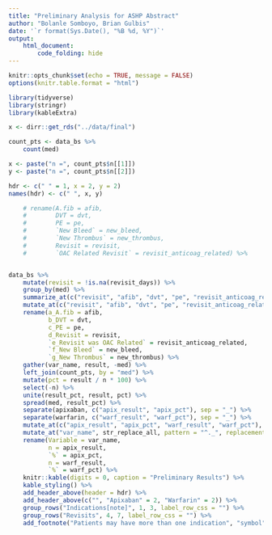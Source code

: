```yaml
---
title: "Preliminary Analysis for ASHP Abstract"
author: "Bolanle Somboyo, Brian Gulbis"
date: '`r format(Sys.Date(), "%B %d, %Y")`'
output: 
    html_document:
        code_folding: hide
---
```


```r
knitr::opts_chunk$set(echo = TRUE, message = FALSE)
options(knitr.table.format = "html")
```

```r
library(tidyverse)
library(stringr)
library(kableExtra)

x <- dirr::get_rds("../data/final")
```

```r
count_pts <- data_bs %>%
    count(med)

x <- paste("n =", count_pts$n[[1]])
y <- paste("n =", count_pts$n[[2]])

hdr <- c(" " = 1, x = 2, y = 2)
names(hdr) <- c(" ", x, y)

    # rename(A.fib = afib,
    #        DVT = dvt,
    #        PE = pe,
    #        `New Bleed` = new_bleed,
    #        `New Thrombus` = new_thrombus,
    #        Revisit = revisit,
    #        `OAC Related Revisit` = revisit_anticoag_related) %>%


data_bs %>%
    mutate(revisit = !is.na(revisit_days)) %>%
    group_by(med) %>%
    summarize_at(c("revisit", "afib", "dvt", "pe", "revisit_anticoag_related", "new_bleed", "new_thrombus"), sum) %>%
    mutate_at(c("revisit", "afib", "dvt", "pe", "revisit_anticoag_related", "new_bleed", "new_thrombus"), funs(coalesce(., 0L))) %>%
    rename(a_A.fib = afib,
           b_DVT = dvt,
           c_PE = pe,
           d_Revisit = revisit,
           `e_Revisit was OAC Related` = revisit_anticoag_related,
           `f_New Bleed` = new_bleed,
           `g_New Thrombus` = new_thrombus) %>%
    gather(var_name, result, -med) %>%
    left_join(count_pts, by = "med") %>%
    mutate(pct = result / n * 100) %>%
    select(-n) %>%
    unite(result_pct, result, pct) %>%
    spread(med, result_pct) %>%
    separate(apixaban, c("apix_result", "apix_pct"), sep = "_") %>%
    separate(warfarin, c("warf_result", "warf_pct"), sep = "_") %>%
    mutate_at(c("apix_result", "apix_pct", "warf_result", "warf_pct"), as.numeric) %>%
    mutate_at("var_name", str_replace_all, pattern = "^._", replacement = "") %>%
    rename(Variable = var_name,
           n = apix_result,
           `%` = apix_pct,
           n = warf_result,
           `%` = warf_pct) %>%
    knitr::kable(digits = 0, caption = "Preliminary Results") %>%
    kable_styling() %>%
    add_header_above(header = hdr) %>%
    add_header_above(c("", "Apixaban" = 2, "Warfarin" = 2)) %>%
    group_rows("Indications[note]", 1, 3, label_row_css = "") %>%
    group_rows("Revisits", 4, 7, label_row_css = "") %>%
    add_footnote("Patients may have more than one indication", "symbol")
```

